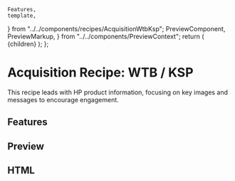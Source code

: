     Features,
    template,
} from "../../components/recipes/AcquisitionWtbKsp";
    PreviewComponent,
    PreviewMarkup,
} from "../../components/PreviewContext";
    return (
        <PreviewLayout inline={inline} tools>
            {children}
        </PreviewLayout>
    );
};

# Acquisition Recipe: WTB / KSP

This recipe leads with HP product information, focusing on key images and messages to encourage engagement.

<LinkButton
    href="https://litmus.com/checklist/emails/public/c80f34a"
    target="_blank"
    label="View in Litmus"
/>

## Features

<Features />

## Preview

<PreviewComponent label="acquisitionwtbksp" Component={AcquisitionWtbKsp} />

## HTML

<PreviewMarkup label="acquisitionwtbksp" template={template} />
